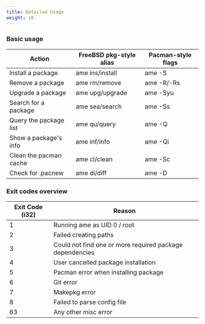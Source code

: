 ```yaml
---
title: Detailed Usage
weight: 10
---
```


### Basic usage

| Action                 | FreeBSD pkg-style alias | Pacman-style flags |
| ---------------------- | ----------------------- | ------------------ |
| Install a package      | ame ins/install         | ame -S             |
| Remove a package       | ame rm/remove           | ame -R/-Rs         |
| Upgrade a package      | ame upg/upgrade         | ame -Syu           |
| Search for a package   | ame sea/search          | ame -Ss            |
| Query the package list | ame qu/query            | ame -Q             |
| Show a package's info  | ame inf/info            | ame -Qi            |
| Clean the pacman cache | ame cl/clean            | ame -Sc            |
| Check for .pacnew      | ame di/diff             | ame -D             |

### Exit codes overview

| Exit Code (i32) | Reason                                                   |
| --------------- | -------------------------------------------------------- |
| 1               | Running ame as UID 0 / root                              |
| 2               | Failed creating paths                                    |
| 3               | Could not find one or more required package dependencies |
| 4               | User cancelled package installation                      |
| 5               | Pacman error when installing package                     |
| 6               | Git error                                                |
| 7               | Makepkg error                                            |
| 8               | Failed to parse config file                              |
| 63              | Any other misc error                                     |
